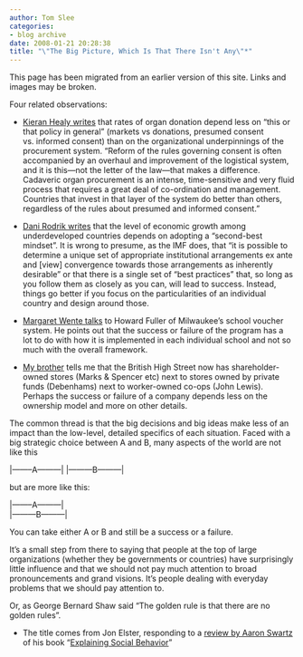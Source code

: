 ```yaml
---
author: Tom Slee
categories:
- blog archive
date: 2008-01-21 20:28:38
title: "\"The Big Picture, Which Is That There Isn't Any\"*"
---
```


::: {.callout-note}

This page has been migrated from an earlier version of this site. 
Links and images may be broken.

:::



				

Four related observations:




  * [Kieran Healy writes](http://crookedtimber.org/2008/01/14/opt-out-organ-donation-in-the-uk/#more-6575) that rates of organ donation depend less on "this or that policy in general" (markets vs donations, presumed consent vs. informed consent) than on the organizational underpinnings of the procurement system. "Reform of the rules governing consent is often accompanied by an overhaul and improvement of the logistical system, and it is this—not the letter of the law—that makes a difference. Cadaveric organ procurement is an intense, time-sensitive and very fluid process that requires a great deal of co-ordination and management. Countries that invest in that layer of the system do better than others, regardless of the rules about presumed and informed consent."


  * [Dani Rodrik writes](http://rodrik.typepad.com/dani_rodriks_weblog/2008/01/second-best-ins.html) that the level of economic growth among underdeveloped countries depends on adopting a "second-best mindset". It is wrong to presume, as the IMF does, that "it is possible to determine a unique set of appropriate institutional arrangements ex ante and [view] convergence towards those arrangements as inherently desirable" or that there is a single set of "best practices" that, so long as you follow them as closely as you can, will lead to success. Instead, things go better if you focus on the particularities of an individual country and design around those. 


  * [Margaret Wente talks](http://www.theglobeandmail.com/servlet/story/LAC.20080115.COWENT15/TPStory/TPComment/?query=) to Howard Fuller of Milwaukee's school voucher system. He points out that the success or failure of the program has a lot to do with how it is implemented in each individual school and not so much with the overall framework.


  * [My brother](http://dorsetdipper.blogspot.com/) tells me that the British High Street now has shareholder-owned stores (Marks & Spencer etc) next to stores owned by private funds (Debenhams) next to worker-owned co-ops (John Lewis). Perhaps the success or failure of a company depends less on the ownership model and more on other details.



The common thread is that the big decisions and big ideas make less of an impact than the low-level, detailed specifics of each situation. Faced with a big strategic choice between A and B, many aspects of the world are not like this  
  
|--------A---------| |---------B---------|  
  
but are more like this:  
  
|--------A---------|  
|---------B---------|  
  
You can take either A or B and still be a success or a failure.  
  
It's a small step from there to saying that people at the top of large organizations (whether they be governments or countries) have surprisingly little influence and that we should not pay much attention to broad pronouncements and grand visions. It's people dealing with everyday problems that we should pay attention to.   
  
Or, as George Bernard Shaw said "The golden rule is that there are no golden rules".  
  
* The title comes from Jon Elster, responding to a [review by Aaron Swartz](http://www.amazon.com/review/R1VMC7GVLZRD4I/ref=cm_cr_dp_cmt?%5Fencoding=UTF8&ASIN=0521777445#wasThisHelpful) of his book "[Explaining Social Behavior](http://www.cambridge.org/catalogue/catalogue.asp?isbn=9780521777445&ss=fro)"  



		
